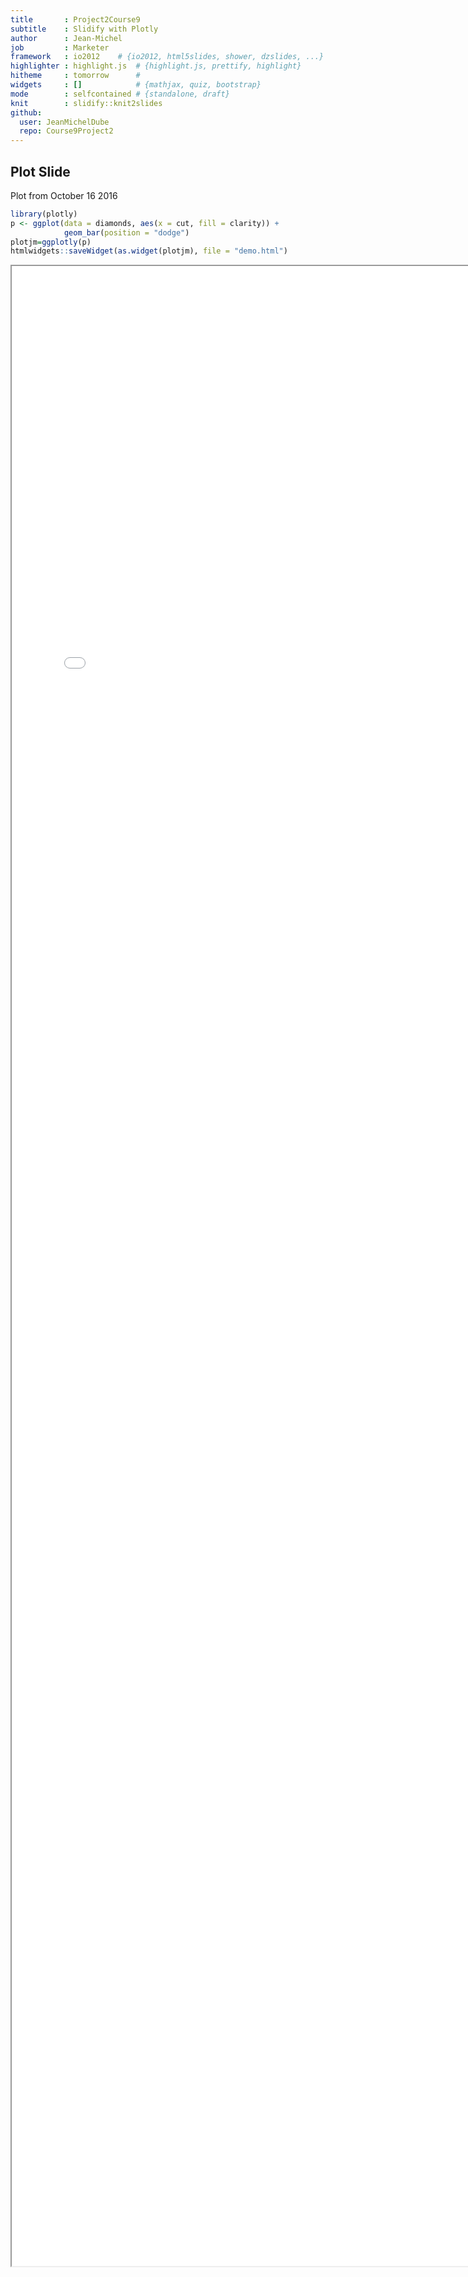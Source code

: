 ```yaml
---
title       : Project2Course9
subtitle    : Slidify with Plotly
author      : Jean-Michel
job         : Marketer
framework   : io2012    # {io2012, html5slides, shower, dzslides, ...}
highlighter : highlight.js  # {highlight.js, prettify, highlight}
hitheme     : tomorrow      # 
widgets     : []            # {mathjax, quiz, bootstrap}
mode        : selfcontained # {standalone, draft}
knit        : slidify::knit2slides
github:
  user: JeanMichelDube
  repo: Course9Project2
---
```


## Plot Slide

Plot from October 16 2016

```r
library(plotly)
p <- ggplot(data = diamonds, aes(x = cut, fill = clarity)) +
            geom_bar(position = "dodge")
plotjm=ggplotly(p)
htmlwidgets::saveWidget(as.widget(plotjm), file = "demo.html")
```
<iframe src="demo.html" style="position:absolute;height:80%;width:80%"></iframe>

